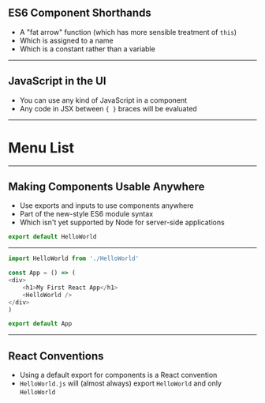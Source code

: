 ## ES6 Component Shorthands

- A "fat arrow" function (which has more sensible treatment of `this`)
- Which is assigned to a name
- Which is a constant rather than a variable

---

## JavaScript in the UI

- You can use any kind of JavaScript in a component
- Any code in JSX between `{ }` braces will be evaluated

---


# Menu List

<CodeSandbox src="https://codesandbox.io/embed/l7rll6j62m?autoresize=0&eslint=1&fontsize=14&hidenavigation=1&moduleview=1"/>

---

## Making Components Usable Anywhere

- Use exports and inputs to use components anywhere
- Part of the new-style ES6 module syntax
- Which isn't yet supported by Node for server-side applications

```js
export default HelloWorld
```

---


```js Use Components Inside Components
import HelloWorld from './HelloWorld'

const App = () => (
<div>
    <h1>My First React App</h1>
    <HelloWorld />
</div>
)

export default App
```

---

## React Conventions

- Using a default export for components is a React convention
- `HelloWorld.js` will (almost always) export `HelloWorld` and only `HelloWorld`